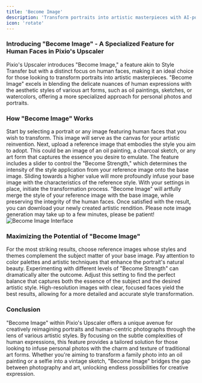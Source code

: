 ```yaml
---
title: 'Become Image'
description: 'Transform portraits into artistic masterpieces with AI-powered style blending'
icon: 'rotate'
---
```


### Introducing "Become Image" - A Specialized Feature for Human Faces in Pixio's Upscaler

Pixio's Upscaler introduces "Become Image," a feature akin to Style Transfer but with a distinct focus on human faces, making it an ideal choice for those looking to transform portraits into artistic masterpieces. "Become Image" excels in blending the delicate nuances of human expressions with the aesthetic styles of various art forms, such as oil paintings, sketches, or watercolors, offering a more specialized approach for personal photos and portraits.

### How "Become Image" Works

<Steps>
  <Step title="Upload Your Base Image" icon="upload">
    Start by selecting a portrait or any image featuring human faces that you wish to transform. This image will serve as the canvas for your artistic reinvention.
  </Step>

  <Step title="Choose Your Reference Image" icon="image">
    Next, upload a reference image that embodies the style you aim to adopt. This could be an image of an oil painting, a charcoal sketch, or any art form that captures the essence you desire to emulate.
  </Step>

  <Step title="Adjust the 'Become Strength' Slider" icon="sliders">
    The feature includes a slider to control the "Become Strength," which determines the intensity of the style application from your reference image onto the base image. Sliding towards a higher value will more profoundly infuse your base image with the characteristics of the reference style.
  </Step>

  <Step title="Transform and Download" icon="download">
    With your settings in place, initiate the transformation process. "Become Image" will artfully merge the style of your reference image with the base image, while preserving the integrity of the human faces. Once satisfied with the result, you can download your newly created artistic rendition.
  </Step>
</Steps>

<Callout type="info" icon="clock">
  Please note image generation may take up to a few minutes, please be patient!
</Callout>

<Frame>
  <img src="https://docs.myapps.ai/storage/page_media/f635dc27-82fb-41e4-9557-eb3c1a7724a5.png" alt="Become Image Interface" />
</Frame>

### Maximizing the Potential of "Become Image"

<CardGroup cols={1}>
  <Card title="Select Complementary Styles" icon="palette">
    For the most striking results, choose reference images whose styles and themes complement the subject matter of your base image. Pay attention to color palettes and artistic techniques that enhance the portrait's natural beauty.
  </Card>

  <Card title="Fine-Tune with 'Become Strength'" icon="gears">
    Experimenting with different levels of "Become Strength" can dramatically alter the outcome. Adjust this setting to find the perfect balance that captures both the essence of the subject and the desired artistic style.
  </Card>

  <Card title="Prioritize High-Quality Images" icon="image">
    High-resolution images with clear, focused faces yield the best results, allowing for a more detailed and accurate style transformation.
  </Card>
</CardGroup>

### Conclusion

"Become Image" within Pixio's Upscaler offers a unique avenue for creatively reimagining portraits and human-centric photographs through the lens of various artistic styles. By focusing on the subtle complexities of human expressions, this feature provides a tailored solution for those looking to infuse personal photos with the charm and texture of traditional art forms. Whether you're aiming to transform a family photo into an oil painting or a selfie into a vintage sketch, "Become Image" bridges the gap between photography and art, unlocking endless possibilities for creative expression.
